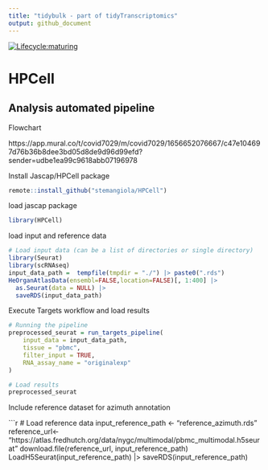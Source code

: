 ```yaml
---
title: "tidybulk - part of tidyTranscriptomics"
output: github_document
---
```


<!-- badges: start -->
[![Lifecycle:maturing](https://img.shields.io/badge/lifecycle-maturing-blue.svg)](https://www.tidyverse.org/lifecycle/#maturing) 
<!-- badges: end -->

# HPCell

## Analysis automated pipeline

Flowchart

https://app.mural.co/t/covid7029/m/covid7029/1656652076667/c47e104697d76b36b8dee3bd05d8de9d96d99efd?sender=udbe1ea99c9618abb07196978


Install Jascap/HPCell package 

```r

remote::install_github("stemangiola/HPCell")

```

load jascap package 

```r

library(HPCell)

```

load input and reference data

```r
# Load input data (can be a list of directories or single directory)
library(Seurat)
library(scRNAseq)
input_data_path =  tempfile(tmpdir = "./") |> paste0(".rds")
HeOrganAtlasData(ensembl=FALSE,location=FALSE)[, 1:400] |> 
  as.Seurat(data = NULL) |> 
  saveRDS(input_data_path) 
```

Execute Targets workflow and load results

```r

# Running the pipeline
preprocessed_seurat = run_targets_pipeline(
    input_data = input_data_path, 
    tissue = "pbmc",
    filter_input = TRUE, 
    RNA_assay_name = "originalexp"
) 

# Load results
preprocessed_seurat

```
Include reference dataset for azimuth annotation

```r
# Load reference data 
input_reference_path <- "reference_azimuth.rds"
reference_url<- "https://atlas.fredhutch.org/data/nygc/multimodal/pbmc_multimodal.h5seurat"
download.file(reference_url, input_reference_path)
LoadH5Seurat(input_reference_path) |> saveRDS(input_reference_path)

